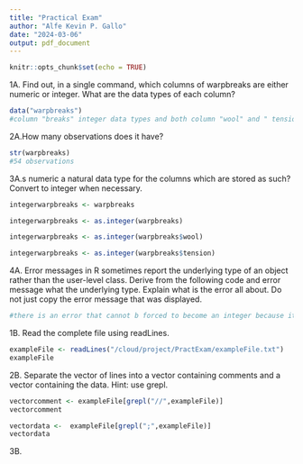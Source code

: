 ```yaml
---
title: "Practical Exam"
author: "Alfe Kevin P. Gallo"
date: "2024-03-06"
output: pdf_document
---
```


```r
knitr::opts_chunk$set(echo = TRUE)
```
1A. Find out, in a single command, which columns of warpbreaks are either numeric or 
integer. What are the data types of each column?
```r
data("warpbreaks")
#column "breaks" integer data types and both column "wool" and " tension" have character data types
```
2A.How many observations does it have?
```r

str(warpbreaks)
#54 observations
```
3A.s numeric a natural data type for the columns which are stored as such? Convert to 
integer when necessary.
```r
integerwarpbreaks <- warpbreaks

integerwarpbreaks <- as.integer(warpbreaks)

integerwarpbreaks <- as.integer(warpbreaks$wool)

integerwarpbreaks <- as.integer(warpbreaks$tension)


```
4A. Error messages in R sometimes report the underlying type of an object rather than the user-level class. Derive from the following code and error message what the underlying type. Explain what is the error all about. Do not just copy the error 
message that was displayed.
```r
#there is an error that cannot b forced to become an integer because it is already an integer

```
1B. Read the complete file using readLines.
```r
exampleFile <- readLines("/cloud/project/PractExam/exampleFile.txt")
exampleFile

```
2B.  Separate the vector of lines into a vector containing comments and a vector containing the data. Hint: use grepl.
```r
vectorcomment <- exampleFile[grepl("//",exampleFile)]
vectorcomment

vectordata <-  exampleFile[grepl(";",exampleFile)]
vectordata
```
3B.